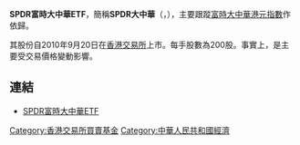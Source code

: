 '''SPDR富時大中華ETF'''，簡稱'''SPDR大中華'''（{{lang-en|SPDR FTSE Greater China ETF}}，{{hkex|3073}}），主要跟蹤[[富時大中華港元指數|富時大中華港元指數]]作依歸。

其股份自2010年9月20日在[[香港交易所|香港交易所]]上市。每手股數為200股。事實上，是主要受交易價格變動影響。

==連結==
*[http://www.spdrs.com.hk/etf/fund/fund_detail_3073_CN.html SPDR富時大中華ETF]{{Wayback|url=http://www.spdrs.com.hk/etf/fund/fund_detail_3073_CN.html |date=20120219220104 }}

[[Category:香港交易所買賣基金|Category:香港交易所買賣基金]]
[[Category:中華人民共和國經濟|Category:中華人民共和國經濟]]